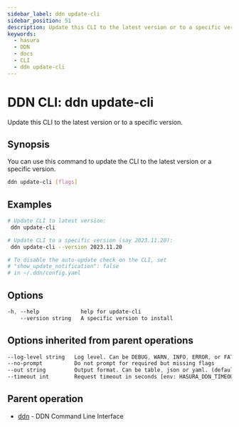 ```yaml
---
sidebar_label: ddn update-cli
sidebar_position: 51
description: Update this CLI to the latest version or to a specific version using the DDN CLI
keywords:
  - hasura
  - DDN
  - docs
  - CLI
  - ddn update-cli
---
```


# DDN CLI: ddn update-cli

Update this CLI to the latest version or to a specific version.

## Synopsis

You can use this command to update the CLI to the latest version or a specific version.

```bash
ddn update-cli [flags]
```

## Examples

```bash
# Update CLI to latest version:
 ddn update-cli

# Update CLI to a specific version (say 2023.11.20):
 ddn update-cli --version 2023.11.20

# To disable the auto-update check on the CLI, set
# "show_update_notification": false
# in ~/.ddn/config.yaml
```

## Options

```sass
-h, --help             help for update-cli
    --version string   A specific version to install
```

## Options inherited from parent operations

```sass
--log-level string   Log level. Can be DEBUG, WARN, INFO, ERROR, or FATAL. (default "INFO")
--no-prompt          Do not prompt for required but missing flags
--out string         Output format. Can be table, json or yaml. (default "table")
--timeout int        Request timeout in seconds [env: HASURA_DDN_TIMEOUT] (default 100)
```

## Parent operation

- [ddn](/cli/commands/ddn) - DDN Command Line Interface
